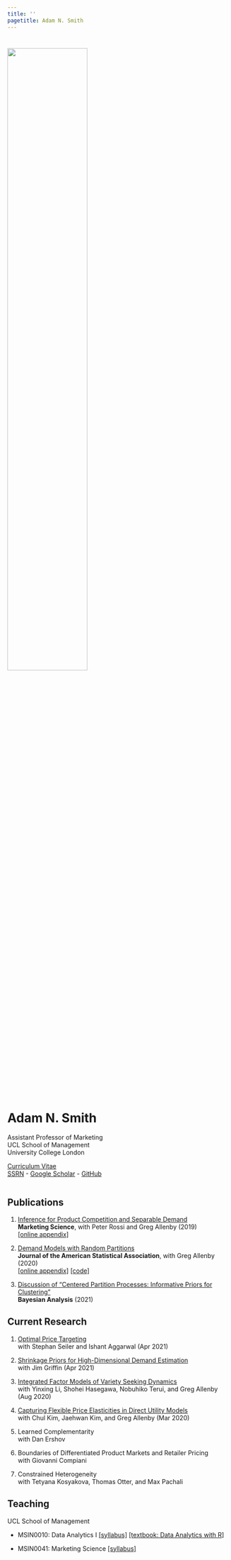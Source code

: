 ```yaml
---
title: ''
pagetitle: Adam N. Smith
---
```


<img align="left" src="files/adam-smith.jpg" 
style="width:60%; max-width:40rem;  
padding-right:2.5%; padding-top:5%; padding-bottom:1%">

<div align="left" style="display: inline-block; padding-top:2.5%">
<h1>Adam N. Smith</h1>
Assistant Professor of Marketing\
UCL School of Management\
University College London\

[Curriculum Vitae](files/smith_cv.pdf)\
[SSRN](https://papers.ssrn.com/sol3/cf_dev/AbsByAuth.cfm?per_id=2615768) - [Google Scholar](https://scholar.google.com/citations?user=V48pzb0AAAAJ&hl=en) - [GitHub](https://github.com/adam-n-smith)
</div>

<div style="clear: both;"></div>

<div body width=10% style="clear: both;"></div>

<h2> Publications </h2>

1. [Inference for Product Competition and Separable Demand](files/research/separabledemand.pdf)\
**Marketing Science**, with Peter Rossi and Greg Allenby (2019)\
[[online appendix]](files/research/separabledemand_appendix.pdf)

2. [Demand Models with Random Partitions](files/research/dmrp.pdf)\
**Journal of the American Statistical Association**, with Greg Allenby (2020)\
[[online appendix]](files/research/dmrp_appendix.pdf) [[code]](https://github.com/adam-n-smith/demand-models-random-partitions)

3. [Discussion of "Centered Partition Processes: Informative Priors for Clustering"](files/research/cp_discussion.pdf)\
**Bayesian Analysis** (2021)\


<!-- 1. [Inference for Product Competition and Separable Demand](files/research/separabledemand.pdf) (2019) with Peter Rossi and Greg Allenby, *Marketing Science* -->
<!-- [[online appendix]](files/research/separabledemand_appendix.pdf) -->

<!-- 2. [Demand Models with Random Partitions](files/research/dmrp.pdf) (2020) with Greg Allenby,  *Journal of the American Statistical Association* -->
<!-- [[online appendix]](files/research/dmrp_appendix.pdf) [[code]](https://github.com/adam-n-smith/demand-models-random-partitions) -->

<!-- 3. [Discussion of "Centered Partition Processes: Informative Priors for Clustering"](files/research/cp_discussion.pdf) (2021) *Bayesian Analysis*\ -->

<h2> Current Research </h2>

1. [Optimal Price Targeting](https://papers.ssrn.com/sol3/papers.cfm?abstract_id=3822459)\
with Stephan Seiler and Ishant Aggarwal (Apr 2021)\

2. [Shrinkage Priors for High-Dimensional Demand Estimation](https://papers.ssrn.com/sol3/papers.cfm?abstract_id=3833417)\
with Jim Griffin (Apr 2021)

3. [Integrated Factor Models of Variety Seeking Dynamics](files/research/preference_dynamics.pdf) \
with Yinxing Li, Shohei Hasegawa, Nobuhiko Terui, and Greg Allenby (Aug 2020)

4. [Capturing Flexible Price Elasticities in Direct Utility Models](https://papers.ssrn.com/sol3/papers.cfm?abstract_id=3539001)\
with Chul Kim, Jaehwan Kim, and Greg Allenby (Mar 2020)

5. Learned Complementarity\
with Dan Ershov

6. Boundaries of Differentiated Product Markets and Retailer Pricing\
with Giovanni Compiani

7. Constrained Heterogeneity\
with Tetyana Kosyakova, Thomas Otter, and Max Pachali

<h2> Teaching </h2>

UCL School of Management

* MSIN0010: Data Analytics I [[syllabus]](files/teaching/MSIN0010_syllabus.pdf) [[textbook: Data Analytics with R]](https://adam-n-smith.github.io/MSIN0010/)

* MSIN0041: Marketing Science [[syllabus]](files/teaching/MSIN0041_syllabus.pdf)

<br>

